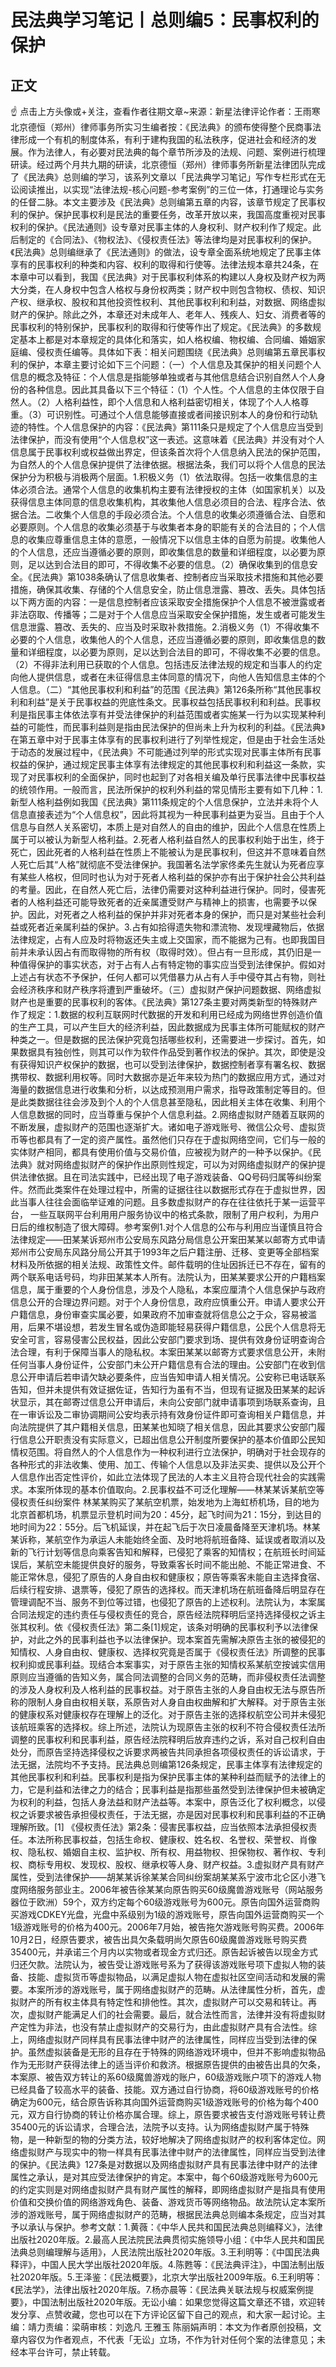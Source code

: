 # 民法典学习笔记丨总则编5：民事权利的保护
## 正文
☝ 点击上方头像或+关注，查看作者往期文章~来源：新星法律评论作者：王雨寒 北京德恒（郑州）律师事务所实习生编者按：《民法典》的颁布使得整个民商事法律形成一个有机的制度体系，有利于建构我国的私法秩序，促进社会和经济的发展。作为法律人，有必要对民法典的每个章节所涉及的法规、问题、案例进行梳理研读。经过两个月共九期的研读，北京德恒（郑州）律师事务所新星法律团队完成了《民法典》总则编的学习，该系列文章以「民法典学习笔记」写作专栏形式在无讼阅读推出，以实现“法律法规-核心问题-参考案例”的三位一体，打通理论与实务的任督二脉。本文主要涉及《民法典》总则编第五章的内容，该章节规定了民事权利的保护。保护民事权利是民法的重要任务，改革开放以来，我国高度重视对民事权利的保护。《民法通则》设专章对民事主体的人身权利、财产权利作了规定。此后制定的《合同法》、《物权法》、《侵权责任法》等法律均是对民事权利的保护。《民法典》总则编继承了《民法通则》的做法，设专章全面系统地规定了民事主体享有的民事权利的种类和内容、权利的取得和行使等。法律法规本章共24条，在本章中可以看到，我国《民法典》对于民事权利体系的构建以人身权及财产权为两大分类，在人身权中包含人格权与身份权两类；财产权中则包含物权、债权、知识产权、继承权、股权和其他投资性权利、其他民事权利和利益，对数据、网络虚拟财产的保护。除此之外，本章还对未成年人、老年人、残疾人、妇女、消费者等的民事权利的特别保护，民事权利的取得和行使等作出了规定。《民法典》的多数规定基本上都是对本章规定的具体化和落实，如人格权编、物权编、合同编、婚姻家庭编、侵权责任编等。具体如下表：相关问题围绕《民法典》总则编第五章民事权利的保护，本章主要讨论如下三个问题：（一）个人信息及其保护的相关问题个人信息的概念及特征：个人信息是指能够单独或者与其他信息结合识别自然人个人身份的各种信息。因此其具备以下三个特征：（1）个人性。个人信息的主体仅限于自然人。（2）人格利益性，即个人信息和人格利益密切相关，体现了个人人格尊重。（3）可识别性。可通过个人信息能够直接或者间接识别本人的身份和行动轨迹的特性。个人信息保护的内容：《民法典》第111条只是规定了个人信息应当受到法律保护，而没有使用“个人信息权”这一表述。这意味着《民法典》并没有对个人信息属于民事权利或权益做出界定，但该条首次将个人信息纳入民法的保护范围，为自然人的个人信息保护提供了法律依据。根据法条，我们可以将个人信息的民法保护分为积极与消极两个层面。1.积极义务（1）依法取得。包括一收集信息的主体必须合法。通常个人信息的收集机构主要有法律授权的主体（如国家机关）以及获得信息主体同意的信息收集机构，其收集他人信息必须目的合法、程序合法、依据合法。二收集个人信息的手段必须合法。个人信息的收集必须遵循合法、自愿和必要原则。个人信息的收集必须基于与收集者本身的职能有关的合法目的；个人信息的收集应尊重信息主体的意愿，一般情况下以信息主体的自愿为前提。收集他人的个人信息，还应当遵循必要的原则，即收集信息的数量和详细程度，以必要为原则，足以达到合法目的即可，不得收集不必要的信息。（2）确保收集到的信息安全。《民法典》第1038条确认了信息收集者、控制者应当采取技术措施和其他必要措施，确保其收集、存储的个人信息安全，防止信息泄露、篡改、丢失。具体包括以下两方面的内容：一是信息控制者应该采取安全措施保护个人信息不被泄露或者非法窃取、传播等；二是对于个人信息应当采取安全保护措施，发生或者可能发生信息泄露、篡改、丢失的、应当及时采取补救措施。2.消极义务（1）不得收集不必要的个人信息，收集他人的个人信息，还应当遵循必要的原则，即收集信息的数量和详细程度，以必要为原则，足以达到合法目的即可，不得收集不必要的信息。（2）不得非法利用已获取的个人信息。包括违反法律法规的规定和当事人的约定向他人提供信息，或者在未征得信息主体同意的情况下，向他人告知信息主体的个人信息。（二）“其他民事权利和利益”的范围《民法典》第126条所称“其他民事权利和利益”是关于民事权益的兜底性条文。民事权益包括民事权利和利益。民事权利是指民事主体依法享有并受法律保护的利益范围或者实施某一行为以实现某种利益的可能性，而民事利益则是指由民法保护的但尚未上升为权利的利益。《民法典》在第五章中对于民事主体享有的民事权利进行了列举性规定，但是由于社会生活处于动态的发展过程中，《民法典》不可能通过列举的形式实现对民事主体所有民事权益的保护，通过规定民事主体享有法律规定的其他民事权利和利益这一条款，实现了对民事权利的全面保护，同时也起到了对各相关编及单行民事法律中民事权益的统领作用。一般而言，民法所保护的权利外利益的常见情形主要有如下几种：1.新型人格利益例如我国《民法典》第111条规定的个人信息保护，立法并未将个人信息直接表述为“个人信息权”，因此将其视为一种民事利益更为妥当。且由于个人信息与自然人关系密切，本质上是对自然人的自由的维护，因此个人信息在性质上属于可以被认为新型人格利益。2.死者人格利益自然人的民事权利始于出生，终于死亡，因此死者的人格利益在性质上不能被认为是民事权利，但这并不意味着自然人死亡后其“人格”就彻底不受法律保护。我国著名法学家佟柔先生就认为死者应享有某些人格权，但同时也认为对于死者人格利益的保护亦有出于保护社会公共利益的考量。因此，在自然人死亡后，法律仍需要对这种利益进行保护。同时，侵害死者的人格利益还可能导致死者的近亲属遭受财产与精神上的损害，也需要予以保护。因此，对死者之人格利益的保护并非对死者本身的保护，而只是对某些社会利益或死者近亲属利益的保护。3.占有如拾得遗失物和漂流物、发现埋藏物后，依据法律规定，占有人应及时将物返还失主或上交国家，而不能据为己有。也即我国目前并未承认因占有而取得物的所有权（取得时效）。但占有一旦形成，其仍旧是一种值得保护的事实状态，对于占有人占有特定物的事实应当受到法律保护。假如对上述占有状态不予保护，任何人都可以凭借暴力从占有人手中侵夺其占有物，则社会经济秩序和财产秩序将遭到严重破坏。（三）虚拟财产保护问题数据、网络虚拟财产也是重要的民事权利的客体。《民法典》第127条主要对两类新型的特殊财产作了规定：1.数据的权利互联网时代数据的开发和利用已经成为网络世界创造价值的生产工具，可以产生巨大的经济利益，因此数据成为民事主体所可能赋权的财产种类之一。但是数据的民法保护究竟包括哪些权利，还需要进一步探讨。首先，如果数据具有独创性，则其可以作为软件作品受到著作权法的保护。其次，即使是没有获得知识产权保护的数据，也可以受到法律保护，数据控制者享有署名权、数据携带权、数据利用权等。同时大数据亦是近年来较为热门的数据应用方式，通过对海量的数据信息进行收集和分析，以达成预测用户需求，指导政策制定等目的。但是此类数据往往会涉及到个人的个人信息甚至隐私，因此相关主体在收集、利用个人信息数据的同时，应当尊重与保护个人信息利益。2.网络虚拟财产随着互联网的不断发展，虚拟财产的范围也逐渐扩大。诸如电子游戏账号、微信公众号、虚拟货币等也都具有了一定的资产属性。虽然他们只存在于虚拟网络空间，它们与一般的实体财产相同，都具有使用价值与交易价值，应被视为财产的一种予以保护。《民法典》就对网络虚拟财产的保护作出原则性规定，可以为对网络虚拟财产的保护提供法律依据。且在司法实践中，已经出现了电子游戏装备、QQ号码归属等纠纷案件。然而此类案件在处理过程中，所需的证据往往以数据形式存在于虚拟世界，因此当事人往往会面临举证难的问题。且多数虚拟财产的存在往往依托于某一运营平台， 一些互联网平台利用用户服务协议中的格式条款，限制了用户权利，为用户日后的维权制造了很大障碍。参考案例1.对个人信息的公布与利用应当谨慎且符合法律规定——田某某诉郑州市公安局东风路分局信息公开案田某某以邮寄方式申请郑州市公安局东风路分局公开其于1993年之后户籍注册、迁移、变更等全部档案材料及所依据的相关法规、政策性文件。邮件载明的住址因拆迁已不存在，留有的两个联系电话号码，均非田某某本人所有。法院认为，田某某要求公开的户籍档案信息，属于重要的个人身份信息，涉及个人隐私，本案应厘清个人信息保护与政府信息公开的合理边界问题。对于个人身份信息，政府应慎重公开。申请人要求公开户籍信息，身份审查实属必要，如果政府不加审查就将信息公之于众，容易被滥用，后果不堪设想，若发生冒名或伪造即能轻易获得户籍信息，公民个人信息将无安全可言，容易侵害公民权益，因此公安部门要求到场、提供有效身份证明查询合法合理，有利于保障当事人的隐私权。本案田某某以邮寄方式要求信息公开，未附任何当事人身份证件，公安部门未公开户籍信息有合法的理由。公安部门在收到信息公开申请后若申请欠缺必要条件，应当告知申请人相关情况。公安称已电话联系告知，但并未提供有效证据佐证，告知行为虽有不当，但现有证据及田某某的起诉状显示，其在邮寄过信息公开申请后，未向公安部门就申请事项到场联系查询，且在一审诉讼及二审协调期间公安均表示持有效身份证件即可查询相关户籍信息，并向法院提供了其户籍相关信息，田某某也知晓了相关信息，因此其要求公安部门履行信息公开职责没有实际意义，已超出信息公开制度所要保护的基本价值即公民知情权范围。将自然人的个人信息作为一种权利进行立法保护，明确对于社会现存的各种形式的非法收集、使用、加工、传输个人信息以及非法买卖、提供以及公开个人信息作出否定性评价，如此立法体现了民法的人本主义且符合现代社会的实践需求。本案所体现的基本价值取向。2.民事权益不可泛化理解——林某某诉某航空等侵权责任纠纷案件 林某某购买了某航空机票，始发地为上海虹桥机场，目的地为北京首都机场，机票显示登机时间为20：45分，起飞时间为21：15分，到达目的地时间为22：55分。后飞机延误，并在起飞后于次日凌晨备降至天津机场。林某某诉称，某航空作为承运人未能始终全面、及时地将航班备降、延误或者取消以及新的飞行计划等信息向乘客告知和解释，已侵犯了乘客的知情权；在航班长时间延误后，某航空未能提供良好的服务，导致乘客长时间不能出舱、不能正常进食、不能正常休息，侵犯了原告的人身自由权和健康权；原告等乘客未能自主选择食宿、后续行程安排、退票等，侵犯了原告的选择权。而天津机场在航班备降后明显存在管理调配不当、服务不到位等过错，也侵犯了原告的上述权利。法院认为，本案属合同法规定的违约责任与侵权责任的竞合，原告经法院释明后坚持选择侵权之诉主张其权利。依《侵权责任法》第二条[1]规定，该条对明确的民事权利予以法律保护，对此之外的民事利益也予以法律保护。现本案首先需解决原告主张的被侵犯的知情权、人身自由权、健康权、选择权究竟是否属于《侵权责任法》所调整的民事权利抑或民事利益。现结合本案事实，对于原告主张的知情权系某航空按诚实信用原则应当遵循的告知义务，属合同法调整的合同义务的范畴，而非侵权责任法调整的涉及人身权利及人格利益的民事权益。对于原告主张的人身自由权无法与原告所称的限制人身自由权相关联，系原告对人身自由权曲解和扩大解释。对于原告主张的健康权系对健康权存在理解上的泛化。对于原告主张的选择权航空公司并未侵犯该航班乘客的选择权。综上所述，法院认为现原告主张的权利不符合侵权责任法所调整的民事权利和民事利益，原告经法院释明后放弃违约之诉，系对自己权利自由处分，而原告坚持选择侵权之诉要求两被告共同承担各项侵权责任的诉讼请求，于法无据，法院均不予支持。民法典总则编第126条规定，民事主体享有法律规定的其他民事权利和利益。民事权利是指为保护民事主体的某种利益而赋予的法律上的力，它是利益和法律之力的结合；民事利益是指那些虽然受到法律保护但未被确定为权利的利益，包括人身法益和财产法益等。本案中，原告泛化了权利概念，以侵权之诉要求被告承担侵权责任，于法无据，亦是因对民事权利和民事利益的不正确理解所致。[1] 《侵权责任法》第2条：侵害民事权益，应当依照本法承担侵权责任。本法所称民事权益，包括生命权、健康权、姓名权、名誉权、荣誉权、肖像权、隐私权、婚姻自主权、监护权、所有权、用益物权、担保物权、著作权、专利权、商标专用权、发现权、股权、继承权等人身、财产权益。3.虚拟财产具有财产属性，受到法律保护——胡某某诉徐某某合同纠纷案胡某某系宁波市北仑区小港飞度网络服务部业主。2006年被告徐某某向原告购买60级魔兽游戏账号（网站服务器位于欧洲）59个，双方约定每个60级游戏账号为600元。原告向国外运营商购买游戏CDKEY光盘，光盘中系级别为1级的游戏账号，原告向国外运营商购买一个1级游戏账号的价格为400元。2006年7月始，被告拖欠游戏账号购买费。2006年10月2日，经原告要求，被告出具欠条载明尚欠原告60级魔兽游戏账号购买费35400元，并承诺三个月内以实物或者现金方式归还。原告起诉被告以现金方式归还欠款。法院认为，被告受让游戏账号系为了获得该游戏账号项下虚拟人物的装备、技能、虚拟货币等虚拟物品，以满足虚拟人物在虚拟社区空间活动和发展的需要。本案所涉的游戏账号，属于网络虚拟财产的范畴。从法律属性分析，首先，虚拟财产的所有权主体具有特定性和排他性。其次，虚拟财产可以交易和转让。再次，虚拟财产能满足人们的社会需要。最后，就合法性而言，法律并没有将虚拟财产定性为非法，也没有禁止虚拟财产的交易行为，由此虚拟财产具有合法性。综上，网络虚拟财产同样具有民事法律中财产的法律属性，同样应当受到法律的保护。虽然虚拟装备是无形的且存在于特殊的网络游戏环境中，但并不影响虚拟物品作为无形财产获得法律上的适当评价和救济。根据原告提供的由被告出具的欠条，本案原、被告双方转让的系60级魔兽游戏的账户，60级游戏账户项下的游戏人物已经具备了较高水平的装备、技能。双方通过自行协商，将60级游戏账号的价格确定为600元，结合原告诉称其向国外运营商购买1级游戏账号的价格为每个400元，双方自行协商的转让价格亦属合理。综上，原告要求被告支付游戏账号转让费35400元的诉讼请求，合理合法，法院予以支持。认为网络虚拟财产属于特殊物，是一种新型的物的分类方法，较好地解决了网络虚拟财产的权利客体定位。网络虚拟财产与现实中的物一样具有民事法律中财产的法律属性，同样应当受到法律的保护。《民法典》127条是对数据以及网络虚拟财产具有民事法律中财产的法律属性之承认，是对其应受法律保护的肯定。本案中，每个60级游戏账号为600元的约定实则是对网络虚拟财产具有财产属性的解释，即网络虚拟财产是指具有使用价值和交换价值的网络游戏角色、装备、游戏货币等网络物品。故法院认定本案所涉的游戏账号，属于网络虚拟财产的范畴，根据民法典总则编本条规定，应当对其予以承认与保护。参考文献：1.黄薇：《中华人民共和国民法典总则编释义》，法律出版社2020年版。2.最高人民法院民法典贯彻实施领导小组：《中华人民共和国民法典总则编理解与适用》，人民法院出版社2020年版。3.王利明等：《中国民法典释评》，中国人民大学出版社2020年版。4.陈甦等：《民法典评注》，中国法制出版社2020年版。5.王泽鉴：《民法概要》，北京大学出版社2009年版。6.王利明等：《民法学》，法律出版社2020年版。7.杨亦晨等：《民法典关联法规与权威案例提要》，中国法制出版社2020年版。无讼小编：如果您觉得这篇文章还不错，欢迎转发分享、点赞收藏，您也可以在下方评论区留下自己的观点，和大家一起讨论。主编：靖力责编：梁萌审核：刘逸凡 王雅玉 陈丽娟声明：本文为作者原创投稿，文章内容仅为作者观点，不代表「无讼」立场，不作为针对任何个案的法律意见；未经本平台许可，禁止转载。